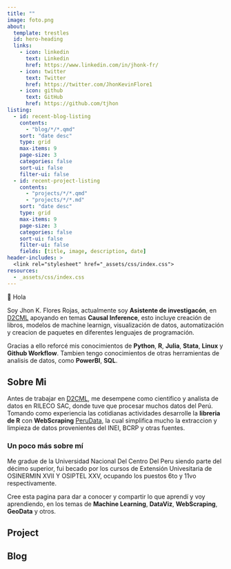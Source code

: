 ```yaml
---
title: ""
image: foto.png
about:
  template: trestles
  id: hero-heading
  links:
    - icon: linkedin 
      text: Linkedin 
      href: https://www.linkedin.com/in/jhonk-fr/
    - icon: twitter
      text: Twitter
      href: https://twitter.com/JhonKevinFlore1
    - icon: github
      text: GitHub
      href: https://github.com/tjhon
listing: 
  - id: recent-blog-listing
    contents: 
      - "blog/*/*.qmd"
    sort: "date desc"
    type: grid
    max-items: 9
    page-size: 3
    categories: false
    sort-ui: false
    filter-ui: false
  - id: recent-project-listing
    contents:
      - "projects/*/*.qmd"
      - "projects/*/*.md"
    sort: "date desc"
    type: grid
    max-items: 9
    page-size: 3
    categories: false
    sort-ui: false
    filter-ui: false
    fields: [title, image, description, date]
header-includes: >
  <link rel="stylesheet" href="_assets/css/index.css">
resources:
  - _assets/css/index.css
---
```


::: {#hero-heading}
::: h1
👋 Hola
:::

::: lead
Soy Jhon K. Flores Rojas, actualmente soy **Asistente de investigacón**, en [D2CML](https://d2cml-ai.github.io/d2cml.ai/) apoyando en temas **Causal Inference**, esto incluye creación de libros, modelos de machine learnign, visualización de datos, automatización y creacion de paquetes en diferentes lenguajes de programación.

Gracias a ello reforcé mis conocimientos de **Python**, **R**, **Julia**, **Stata**, **Linux** y **Github Workflow**. Tambien tengo conocimientos de otras herramientas de analisis de datos, como **PowerBI**, **SQL**.
:::
:::

## Sobre Mi

Antes de trabajar en [D2CML](https://d2cml-ai.github.io/d2cml.ai/), me desempene como cientifico y analista de datos en RILECO SAC, donde tuve que procesar muchos datos del Perú. Tomando como experiencia las cotidianas actividades desarrolle la **libreria de R** con **WebScraping** [PeruData](https://github.com/TJhon/PeruDAta), la cual simplifica mucho la extraccion y limpieza de datos provenientes del INEI, BCRP y otras fuentes.

### Un poco más sobre mí

Me gradue de la Universidad Nacional Del Centro Del Peru siendo parte del décimo superior, fui becado por los cursos de Extensión Univesitaria de OSINERMIN XVII Y OSIPTEL XXV, ocupando los puestos 6to y 11vo respectivamente.

Cree esta pagina para dar a conocer y compartir lo que aprendí y voy aprendiendo, en los temas de **Machine Learning**, **DataViz**, **WebScraping**, **GeoData** y otros.


## Project

::: {#recent-project-listing}
:::

## Blog

::: {#recent-blog-listing}
:::